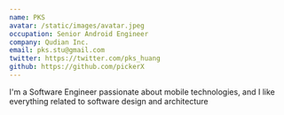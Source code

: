 ```yaml
---
name: PKS
avatar: /static/images/avatar.jpeg
occupation: Senior Android Engineer
company: Qudian Inc.
email: pks.stu@gmail.com
twitter: https://twitter.com/pks_huang
github: https://github.com/pickerX
---
```


I'm a Software Engineer passionate about mobile technologies, and I like everything related to software design and architecture